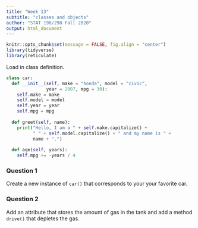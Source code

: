 ```yaml
---
title: "Week 13"
subtitle: "classes and objects"
author: "STAT 198/298 Fall 2020"
output: html_document
---
```


```r
knitr::opts_chunk$set(message = FALSE, fig.align = "center")
library(tidyverse)
library(reticulate)
```


Load in class definition.

```python
class car:
  def __init__(self, make = "honda", model = "civic", 
               year = 2007, mpg = 30):
    self.make = make
    self.model = model
    self.year = year
    self.mpg = mpg
    
  def greet(self, name):
    print("Hello, I am a " + self.make.capitalize() + 
          " " + self.model.capitalize() + " and my name is " +
          name + ".")
 
  def age(self, years):
    self.mpg += -years / 4

```

### Question 1

Create a new instance of `car()` that corresponds to your your favorite car.


### Question 2

Add an attribute that stores the amount of gas in the tank and add a method `drive()` that depletes the gas.


